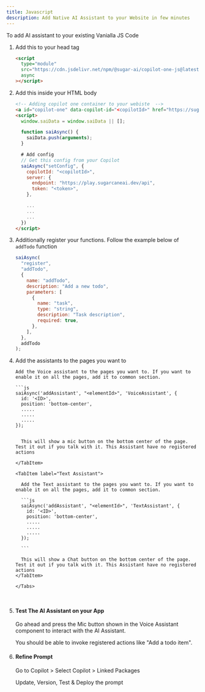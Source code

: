 ```yaml
---
title: Javascript
description: Add Native AI Assistant to your Website in few minutes
---
```



To add AI assistant to your existing Vanialla JS Code

<Steps>

1.  Add this to your head tag

    ```html
    <script
      type="module"
      src="https://cdn.jsdelivr.net/npm/@sugar-ai/copilot-one-js@latest/dist/js/copilot-one.min.js"
      async
    ></script>
    ```

2.  Add this inside your HTML body

    ```html
    <!-- Adding copilot one container to your webiste  -->
    <a id="copilot-one" data-copilot-id="<copilotId>" href="https://sugarai.dev"></a>
    <script>
      window.saiData = window.saiData || [];

      function saiAsync() {
        saiData.push(arguments);
      }

      # Add config
      // Get this config from your Copilot
      saiAsync("setConfig", {
        copilotId: "<copilotId>",
        server: {
          endpoint: "https://play.sugarcaneai.dev/api",
          token: "<token>",
        },

        ...
        ...
        ...
      })
    </script>
    ```

3.  Additionally register your functions. Follow the example below of `addTodo` function

    ```js
    saiAsync(
      "register",
      "addTodo",
      {
        name: "addTodo",
        description: "Add a new todo",
        parameters: [
          {
            name: "task",
            type: "string",
            description: "Task description",
            required: true,
          },
        ],
      },
      addTodo
    );
    ```

4.  Add the assistants to the pages you want to

    <Tabs>
      <TabItem label="Voice Assistant">

        Add the Voice assistant to the pages you want to. If you want to enable it on all the pages, add it to common section.

        ```js
        saiAsync('addAssistant', "<elementId>", 'VoiceAssistant', {
          id: '<ID>',
          position: 'bottom-center',
          .....
          .....
          .....
        });
      ```

        This will show a mic button on the bottom center of the page. Test it out if you talk with it. This Assistant have no registered actions

      </TabItem>

      <TabItem label="Text Assistant">

        Add the Text assistant to the pages you want to. If you want to enable it on all the pages, add it to common section.

        ```js
        saiAsync('addAssistant', "<elementId>", 'TextAssistant', {
          id: '<ID>',
          position: 'bottom-center',
          .....
          .....
          .....
        });

        ```

        This will show a Chat button on the bottom center of the page. Test it out if you talk with it. This Assistant have no registered actions
      </TabItem>

    </Tabs>



5.  #### Test The AI Assistant on your App

    Go ahead and press the Mic button shown in the Voice Assistant component to interact with the AI Assistant.

    You should be able to invoke registered actions like "Add a todo item".

6.  #### Refine Prompt

    Go to Copilot > Select Copilot > Linked Packages

    Update, Version, Test & Deploy the prompt

</Steps>
